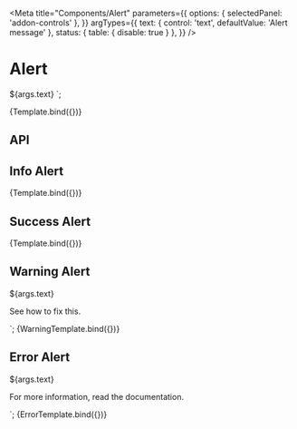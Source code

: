 


<Intro />

<Meta
  title="Components/Alert"
  parameters={{
    options: { selectedPanel: 'addon-controls' },
  }}
  argTypes={{
    text: { control: 'text', defaultValue: 'Alert message' },
    status: { table: { disable: true } },
  }}
/>

# Alert

  ${args.text}
</pharos-alert>`;

<Canvas withToolbar>
  <Story name="Base">{Template.bind({})}</Story>
</Canvas>

## API

<ArgsTable of="pharos-alert" />

## Info Alert

<Canvas withToolbar>
  <Story name="Info" args={{ text: 'There will be maintainance tomorrow.', status: 'info' }}>
    {Template.bind({})}
  </Story>
</Canvas>

## Success Alert

<Canvas withToolbar>
  <Story name="Success" args={{ text: 'Success!', status: 'success' }}>
    {Template.bind({})}
  </Story>
</Canvas>

## Warning Alert

  <p class="alert-example__content">${args.text}</p>
  <p class="alert-example__content">See <pharos-link href="#">how to fix this</pharos-link>.</p>
</pharos-alert>`;

<Canvas withToolbar>
  <Story name="Warning" args={{ text: 'Your profile is incomplete.' }}>
    {WarningTemplate.bind({})}
  </Story>
</Canvas>

## Error Alert

  <p class="alert-example__content">${args.text}</p>
  <p class="alert-example__content">
    For more information,
    <pharos-link href="#" on-background>read the documentation</pharos-link>.
  </p>
</pharos-alert>`;

<Canvas withToolbar>
  <Story name="Error" args={{ text: "Your password didn't meet the minimum requirements." }}>
    {ErrorTemplate.bind({})}
  </Story>
</Canvas>
